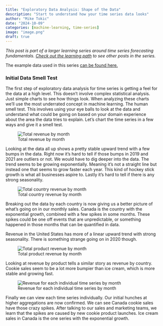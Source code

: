 ```yaml
---
title: "Exploratory Data Analysis: Shape of the Data"
description: "Start to understand how your time series data looks"
author: "Mike Tokic"
date: "2024-10-09"
categories: [machine-learning, time-series]
image: "image.png"
draft: true
---
```


<style>
.figure {
    text-align: center;
}

.figure figcaption {
    text-align: center;
}
</style>

*This post is part of a larger learning series around time series forecasting fundamentals. [Check out the learning path](https://mftokic.github.io/posts/2024-09-25-ts-fundamentals/) to see other posts in the series.* 

The example data used in this series [can be found here.](./example_ts_data.xlsx) 

### Initial Data Smell Test

The first step of exploratory data analysis for time series is getting a feel for the data at a high level. This doesn't involve complex statistical analysis. Just simple charts to see how things look. When analyzing these charts we'll use the most underrated concept in machine learning. The human smell test. This involves using your eye balls to look at the data and understand what could be going on based on your domain experience about the area the data tries to explain. Let's chart the time series in a few ways and give it a smell test.   

![Total revenue by month](./chart1.png)

Looking at the data all up shows a pretty stable upward trend with a few bumps in the data. Right now it's hard to tell if those bumps in 2019 and 2021 are outliers or not. We would have to dig deeper into the data. The trend seems to be growing exponentially. Meaning it's not a straight line but instead one that seems to grow faster each year. This kind of hockey stick growth is what all businesses aspire to. Lastly it's hard to tell if there is any strong seasonality. 

![Total country revenue by month](./chart2.png)

Breaking out the data by each country is now giving us a better picture of what's going on in our monthly sales. Canada is the country with the exponential growth, combined with a few spikes in some months. These spikes could be one off events that are unpredictable, or something happened in those months that can be quantified in data. 

Revenue in the United States has more of a linear upward trend with strong seasonality. There is something strange going on in 2020 though. 

![Total product revenue by month](./chart3.png)

Looking at revenue by product tells a similar story as revenue by country. Cookie sales seem to be a lot more bumpier than ice cream, which is more stable and growing fast.

![Revenue for each individual time series by month](./chart4.png)

Finally we can view each time series individually. Our initial hunches at higher aggregations are now confirmed. We can see Canada cookie sales have those crazy spikes. After talking to our sales and marketing teams, we learn that the spikes are caused by new cookie product launches. Ice cream sales in Canada is the one series with the exponential growth. 